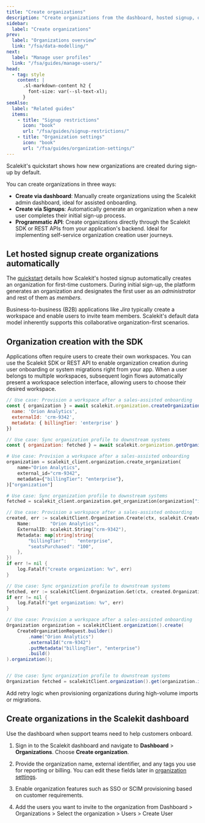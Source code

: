 ```yaml
---
title: "Create organizations"
description: "Create organizations from the dashboard, hosted signup, or SDK while controlling who can start new workspaces."
sidebar:
  label: "Create organizations"
prev:
  label: "Organizations overview"
  link: "/fsa/data-modelling/"
next:
  label: "Manage user profiles"
  link: "/fsa/guides/manage-users/"
head:
  - tag: style
    content: |
      .sl-markdown-content h2 {
        font-size: var(--sl-text-xl);
      }
seeAlso:
  label: "Related guides"
  items:
    - title: "Signup restrictions"
      icon: "book"
      url: "/fsa/guides/signup-restrictions/"
    - title: "Organization settings"
      icon: "book"
      url: "/fsa/guides/organization-settings/"
---
```



Scalekit's quickstart shows how new organizations are created during sign-up by default.

You can create organizations in three ways:

- **Create via dashboard**: Manually create organizations using the Scalekit admin dashboard, ideal for assisted onboarding.
- **Create via Signups**: Automatically generate an organization when a new user completes their initial sign-up process.
- **Programmatic API**: Create organizations directly through the Scalekit SDK or REST APIs from your application's backend. Ideal for implementing self-service organization creation user journeys.

## Let hosted signup create organizations automatically

The [quickstart](/authenticate/fsa/quickstart/) details how Scalekit's hosted signup automatically creates an organization for first-time customers. During initial sign-up, the platform generates an organization and designates the first user as an _administrator_ and rest of them as _members_.

Business-to-business (B2B) applications like _Jira_ typically create a workspace and enable users to invite team members. Scalekit's default data model inherently supports this collaborative organization-first scenarios.

## Organization creation with the SDK <Badge text="API" variant="tip" />

Applications often require users to create their own workspaces. You can use the Scalekit SDK or REST API to enable organization creation during user onboarding or system migrations right from your app. When a user belongs to multiple workspaces, subsequent login flows automatically present a workspace selection interface, allowing users to choose their desired workspace.

<Tabs syncKey="tech-stack">
  <TabItem value="node" label="Node.js">

```javascript title="Create and manage organizations" wrap
// Use case: Provision a workspace after a sales-assisted onboarding
const { organization } = await scalekit.organization.createOrganization({
  name: 'Orion Analytics',
  externalId: 'crm-9342',
  metadata: { billingTier: 'enterprise' }
})

// Use case: Sync organization profile to downstream systems
const { organization: fetched } = await scalekit.organization.getOrganization(organization.id)
```

  </TabItem>
  <TabItem value="python" label="Python">

```python title="Create and manage organizations" wrap
# Use case: Provision a workspace after a sales-assisted onboarding
organization = scalekit_client.organization.create_organization(
    name="Orion Analytics",
    external_id="crm-9342",
    metadata={"billingTier": "enterprise"},
)["organization"]

# Use case: Sync organization profile to downstream systems
fetched = scalekit_client.organization.get_organization(organization["id"])
```

  </TabItem>
  <TabItem value="go" label="Go">

```go title="Create and manage organizations" wrap
// Use case: Provision a workspace after a sales-assisted onboarding
created, err := scalekitClient.Organization.Create(ctx, scalekit.CreateOrganizationRequest{
    Name:       "Orion Analytics",
    ExternalID: scalekit.String("crm-9342"),
    Metadata: map[string]string{
        "billingTier":    "enterprise",
        "seatsPurchased": "100",
    },
})
if err != nil {
    log.Fatalf("create organization: %v", err)
}

// Use case: Sync organization profile to downstream systems
fetched, err := scalekitClient.Organization.Get(ctx, created.Organization.Id)
if err != nil {
    log.Fatalf("get organization: %v", err)
}
```

  </TabItem>
  <TabItem value="java" label="Java">

```java title="Create and manage organizations" wrap
// Use case: Provision a workspace after a sales-assisted onboarding
Organization organization = scalekitClient.organization().create(
    CreateOrganizationRequest.builder()
        .name("Orion Analytics")
        .externalId("crm-9342")
        .putMetadata("billingTier", "enterprise")
        .build()
).organization();


// Use case: Sync organization profile to downstream systems
Organization fetched = scalekitClient.organization().get(organization.id()).organization();
```

  </TabItem>
</Tabs>

 Add retry logic when provisioning organizations during high-volume imports or migrations.


## Create organizations in the Scalekit dashboard

Use the dashboard when support teams need to help customers onboard.

<Steps>

 1. Sign in to the Scalekit dashboard and navigate to **Dashboard** > **Organizations**. Choose **Create organization**.

 2. Provide the organization name, external identifier, and any tags you use for reporting or billing. You can edit these fields later in [organization settings](/fsa/guides/organization-settings/).

 3. Enable organization features such as SSO or SCIM provisioning based on customer requirements.

 4. Add the users you want to invite to the organization from Dashboard > Organizations > Select the organization > Users > Create User

</Steps>
